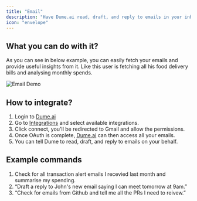 ```yaml
---
title: "Email"
description: "Have Dume.ai read, draft, and reply to emails in your inbox."
icon: "envelope"
---
```


## **What you can do with it?**

As you can see in below example, you can easily fetch your emails and provide useful insights from it. Like this user is fetching all his food delivery bills and analysing monthly spends.

![Email Demo](/images/email_demo.png)


## How to integrate?

1. Login to [Dume.ai](http://Dume.ai)
2. Go to [Integrations](https://app.dume.ai/integrations) and select available integrations.
3. Click connect, you'll be redirected to Gmail and allow the permissions.
4. Once OAuth is complete, [Dume.ai](http://Dume.ai) can then access all your emails.
5. You can tell Dume to read, draft, and reply to emails on your behalf.

## Example commands

1. Check for all transaction alert emails I recevied last month and summarise my spending.
2. “Draft a reply to John's new email saying I can meet tomorrow at 9am.”
3. “Check for emails from Github and tell me all the PRs I need to reivew.”